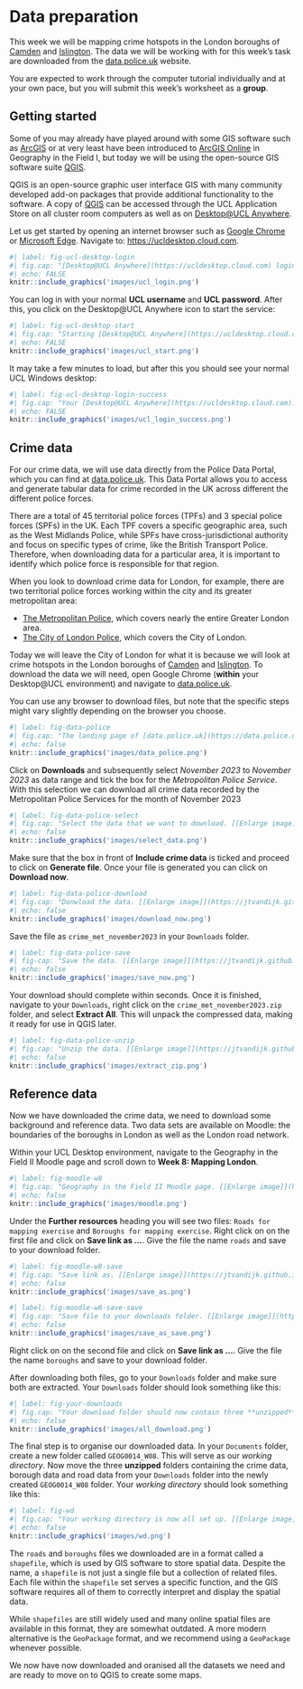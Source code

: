 # Data preparation
This week we will be mapping crime hotspots in the London boroughs of [Camden](https://www.google.com/maps/place/London+Borough+of+Camden,+London/@51.5428102,-0.1944449,13z/data=!3m1!4b1!4m5!3m4!1s0x48761aec186b9a3d:0x41185c626be66e0!8m2!3d51.5454736!4d-0.1627902?hl=en) and [Islington](https://www.google.com/maps/place/London+Borough+of+Islington,+London/@51.5470193,-0.1444663,13z/data=!3m1!4b1!4m5!3m4!1s0x48761b5dedeb3be5:0x54f085cb18ec65c9!8m2!3d51.5465063!4d-0.1058058?hl=en). The data we will be working with for this week's task are downloaded from the [data.police.uk](https://data.police.uk/) website. 

::: {.callout-warning}
You are expected to work through the computer tutorial individually and at your own pace, but you will submit this week's worksheet as a **group**.
:::

## Getting started
Some of you may already have played around with some GIS software such as [ArcGIS](https://www.arcgis.com/index.html) or at very least have been introduced to [ArcGIS Online](https://www.arcgis.com/index.html) in Geography in the Field I, but today we will be using the open-source GIS software suite [QGIS](https://www.qgis.org/en/site/). 

::: {.callout-tip}
QGIS is an open-source graphic user interface GIS with many community developed add-on packages that provide additional functionality to the software. A copy of [QGIS](https://www.qgis.org/en/site/) can be accessed through the UCL Application Store on all cluster room computers as well as on [Desktop@UCL Anywhere](https://www.ucl.ac.uk/isd/services/computers/remote-access/desktopucl-anywhere).
:::

Let us get started by opening an internet browser such as [Google Chrome](https://www.google.co.uk/chrome/?brand=FHFK&gclid=Cj0KCQiAip-PBhDVARIsAPP2xc26lB3ONziz2KnCd7Ac1MVjTx66n0Ull4R8oiQqzXzgKnJSqRCwK60aAhmFEALw_wcB&gclsrc=aw.ds) or [Microsoft Edge](https://www.microsoft.com/en-us/edge). Navigate to: [https://ucldesktop.cloud.com](https://ucldesktop.cloud.com).

```r
#| label: fig-ucl-desktop-login
#| fig.cap: "[Desktop@UCL Anywhere](https://ucldesktop.cloud.com) login interface. [[Enlarge image]](https://jtvandijk.github.io/GEOG0014/images/ucl_login.png){target='_blank'}"
#| echo: FALSE
knitr::include_graphics('images/ucl_login.png')
```

You can log in with your normal **UCL username** and **UCL password**. After this, you click on the Desktop\@UCL Anywhere icon to start the service:

```r
#| label: fig-ucl-desktop-start
#| fig.cap: "Starting [Desktop@UCL Anywhere](https://ucldesktop.cloud.com). [[Enlarge image]](https://jtvandijk.github.io/GEOG0014/images/ucl_start.png){target='_blank'}"
#| echo: FALSE
knitr::include_graphics('images/ucl_start.png')
```

It may take a few minutes to load, but after this you should see your normal UCL Windows desktop:

```r
#| label: fig-ucl-desktop-login-success
#| fig.cap: "Your [Desktop@UCL Anywhere](https://ucldesktop.cloud.com). [[Enlarge image]](https://jtvandijk.github.io/GEOG0014/images/ucl_login_success.png){target='_blank'}"
#| echo: FALSE
knitr::include_graphics('images/ucl_login_success.png')
```

## Crime data
For our crime data, we will use data directly from the Police Data Portal, which you can find at [data.police.uk](https://data.police.uk/). This Data Portal allows you to access and generate tabular data for crime recorded in the UK across different the different police forces. 

::: {.callout-note}
There are a total of 45 territorial police forces (TPFs) and 3 special police forces (SPFs) in the UK. Each TPF covers a specific geographic area, such as the West Midlands Police, while SPFs have cross-jurisdictional authority and focus on specific types of crime, like the British Transport Police. Therefore, when downloading data for a particular area, it is important to identify which police force is responsible for that region.
:::

When you look to download crime data for London, for example, there are two territorial police forces working within the city and its greater metropolitan area:

- [The Metropolitan Police](https://www.met.police.uk/), which covers nearly the entire Greater London area.
- [The City of London Police](https://www.cityoflondon.police.uk/), which covers the City of London. 

Today we will leave the City of London for what it is because we will look at crime hotspots in the London boroughs of [Camden](https://www.google.com/maps/place/London+Borough+of+Camden,+London/@51.5428102,-0.1944449,13z/data=!3m1!4b1!4m5!3m4!1s0x48761aec186b9a3d:0x41185c626be66e0!8m2!3d51.5454736!4d-0.1627902?hl=en) and [Islington](https://www.google.com/maps/place/London+Borough+of+Islington,+London/@51.5470193,-0.1444663,13z/data=!3m1!4b1!4m5!3m4!1s0x48761b5dedeb3be5:0x54f085cb18ec65c9!8m2!3d51.5465063!4d-0.1058058?hl=en). To download the data we will need, open Google Chrome (**within** your Desktop@UCL environment) and navigate to [data.police.uk](https://data.police.uk/). 

::: {.callout-tip}
You can use any browser to download files, but note that the specific steps might vary slightly depending on the browser you choose.
:::

```r
#| label: fig-data-police
#| fig.cap: "The landing page of [data.police.uk](https://data.police.uk). [[Enlarge image]](https://jtvandijk.github.io/GEOG0014/images/data_police.png){target='_blank'}"
#| echo: false
knitr::include_graphics('images/data_police.png')
```

Click on **Downloads** and subsequently select *November 2023* to *November 2023* as data range and tick the box for the *Metropolitan Police Service*. With this selection we can download all crime data recorded by the Metropolitan Police Services for the month of November 2023

```r
#| label: fig-data-police-select
#| fig.cap: "Select the data that we want to download. [[Enlarge image]](https://jtvandijk.github.io/GEOG0014/images/select_data.png){target='_blank'}"
#| echo: false
knitr::include_graphics('images/select_data.png')
```

Make sure that the box in front of **Include crime data** is ticked and proceed to click on **Generate file**. Once your file is generated you can click on **Download now**.

```r
#| label: fig-data-police-download
#| fig.cap: "Donwload the data. [[Enlarge image]](https://jtvandijk.github.io/GEOG0014/images/download_now.png){target='_blank'}"
#| echo: false
knitr::include_graphics('images/download_now.png')
```

Save the file as `crime_met_november2023` in your `Downloads` folder.

```r
#| label: fig-data-police-save
#| fig-cap: "Save the data. [[Enlarge image]](https://jtvandijk.github.io/GEOG0014/images/save_now.png){target='_blank'}"
#| echo: false
knitr::include_graphics('images/save_now.png')
```

Your download should complete within seconds. Once it is finished, navigate to your `Downloads`, right click on the `crime_met_november2023.zip` folder, and select **Extract All**.  This will unpack the compressed data, making it ready for use in QGIS later.

```r
#| label: fig-data-police-unzip
#| fig.cap: "Unzip the data. [[Enlarge image]](https://jtvandijk.github.io/GEOG0014/images/extract_zip.png){target=_blank'}"
#| echo: false
knitr::include_graphics('images/extract_zip.png')
```

## Reference data
Now we have downloaded the crime data, we need to download some background and reference data. Two data sets are available on Moodle: the boundaries of the boroughs in London as well as the London road network. 

Within your UCL Desktop environment, navigate to the Geography in the Field II Moodle page and scroll down to **Week 8: Mapping London**.

```r
#| label: fig-moodle-w8
#| fig.cap: "Geography in the Field II Moodle page. [[Enlarge image]](https://jtvandijk.github.io/GEOG0014/images/moodle.png){target='_blank'}"
#| echo: false
knitr::include_graphics('images/moodle.png')
```

Under the **Further resources** heading you will see two files: `Roads for mapping exercise` and `Boroughs for mapping exercise`. Right click on on the first file and click on **Save link as ...**. Give the file the name `roads` and save to your download folder.

```r
#| label: fig-moodle-w8-save
#| fig.cap: "Save link as. [[Enlarge image]](https://jtvandijk.github.io/GEOG0014/images/save_as.png){target='_blank'}"
#| echo: false
knitr::include_graphics('images/save_as.png')
```

```r
#| label: fig-moodle-w8-save-save
#| fig.cap: "Save file to your downloads folder. [[Enlarge image]](https://jtvandijk.github.io/GEOG0014/images/select_data.png){target='_blank'}"
#| echo: false
knitr::include_graphics('images/save_as_save.png')
```

Right click on on the second file and click on **Save link as ...**. Give the file the name `boroughs` and save to your download folder.

After downloading both files, go to your `Downloads` folder and make sure both are extracted. Your `Downloads` folder should look something like this:

```r
#| label: fig-your-downloads
#| fig.cap: "Your download folder should now contain three **unzipped** folders: one with the crime data, one with the borough data, and another with the road data. [[Enlarge image]](https://jtvandijk.github.io/GEOG0014/images/all_download.png){target='_blank'}"
#| echo: false
knitr::include_graphics('images/all_download.png')
```

The final step is to organise our downloaded data. In your `Documents` folder, create a new folder called `GEOG0014_W08`.  This will serve as our *working directory*. Now move the three **unzipped** folders containing the crime data, borough data and road data from your `Downloads` folder into the newly created `GEOG0014_W08` folder. Your *working directory* should look something like this:

```r
#| label: fig-wd
#| fig.cap: "Your working directory is now all set up. [[Enlarge image]](https://jtvandijk.github.io/GEOG0014/images/wd.png){target='_blank'}"
#| echo: false
knitr::include_graphics('images/wd.png')
```

::: {.callout-tip}
The `roads` and `boroughs` files we downloaded are in a format called a `shapefile`, which is used by GIS software to store spatial data. Despite the name, a `shapefile` is not just a single file but a collection of related files. Each file within the `shapefile` set serves a specific function, and the GIS software requires all of them to correctly interpret and display the spatial data.
:::

::: {.callout-warning}
While `shapefiles` are still widely used and many online spatial files are available in this format, they are somewhat outdated. A more modern alternative is the `GeoPackage` format, and we recommend using a `GeoPackage` whenever possible.
:::

We now have now downloaded and oranised all the datasets we need and are ready to move on to QGIS to create some maps.
